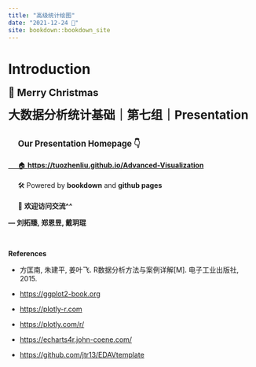 ```yaml
---
title: "高级统计绘图"
date: "2021-12-24 🎄"
site: bookdown::bookdown_site
---
```


# Introduction
<big><big><strong>🎅 Merry Christmas</strong></big></big>

```{=html}
<div class="caution">
<strong><big><big><big> 大数据分析统计基础｜第七组｜Presentation </big></big></big></strong>

<br><br>

<p><strong><big>&nbsp&nbsp&nbsp&nbsp Our Presentation Homepage 👇</big></strong> 
<br><br>
<a href= "https://tuozhenliu.github.io/Advanced-Visualization" target="_blank">&nbsp&nbsp&nbsp&nbsp 🏠 <strong> https://tuozhenliu.github.io/Advanced-Visualization </strong></a>
<br><br>
&nbsp&nbsp&nbsp&nbsp 🛠 Powered by <strong>bookdown</strong> and <strong>github pages</strong>
<br><br>
&nbsp&nbsp&nbsp&nbsp 📮 <strong>欢迎访问交流^^</strong>
</p>
<p class="flushright"><strong>&mdash; 刘拓臻, 郑恩昱, 戴玥琨</strong></p>
</div>

```

<br>

**References**

-   方匡南, 朱建平, 姜叶飞. R数据分析方法与案例详解[M]. 电子工业出版社, 2015.

-   <https://ggplot2-book.org>

-   <https://plotly-r.com>

-   <https://plotly.com/r/>

-   [https://echarts4r.john-coene.com/](https://echarts4r.john-coene.com/articles/advanced.html)

-   <https://github.com/jtr13/EDAVtemplate>
